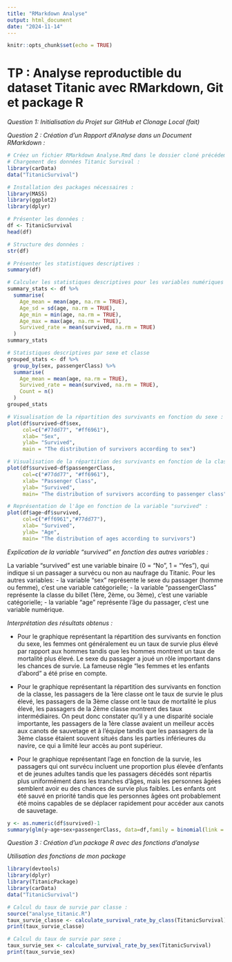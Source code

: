 ```yaml
---
title: "RMarkdown Analyse"
output: html_document
date: "2024-11-14"
---
```


```r
knitr::opts_chunk$set(echo = TRUE)
```
# TP : Analyse reproductible du dataset Titanic avec RMarkdown, Git et package R

*Question 1: Initialisation du Projet sur GitHub et Clonage Local (fait)*

*Question 2 : Création d’un Rapport d’Analyse dans un Document RMarkdown :*

```r
# Créez un fichier RMarkdown Analyse.Rmd dans le dossier cloné précédemment
# Chargement des données Titanic Survival :
library(carData)
data("TitanicSurvival")
```
```r
# Installation des packages nécessaires :
library(MASS)
library(ggplot2)
library(dplyr)
```

```r
# Présenter les données :
df <- TitanicSurvival
head(df)
```
```r
# Structure des données :
str(df)
```

```r
# Présenter les statistiques descriptives :
summary(df)
```
```r
# Calculer les statistiques descriptives pour les variables numériques
summary_stats <- df %>%
  summarise(
    Age_mean = mean(age, na.rm = TRUE),
    Age_sd = sd(age, na.rm = TRUE),
    Age_min = min(age, na.rm = TRUE),
    Age_max = max(age, na.rm = TRUE),
    Survived_rate = mean(survived, na.rm = TRUE)
  )
summary_stats
```

```r
# Statistiques descriptives par sexe et classe
grouped_stats <- df %>%
  group_by(sex, passengerClass) %>%
  summarise(
    Age_mean = mean(age, na.rm = TRUE),
    Survived_rate = mean(survived, na.rm = TRUE),
    Count = n()
  )
grouped_stats
```
```r
# Visualisation de la répartition des survivants en fonction du sexe :
plot(df$survived~df$sex, 
     col=c("#77dd77", "#ff6961"),
     xlab= "Sex",
     ylab= "Survived",
     main = "The distribution of survivors according to sex")
```
```r
# Visualisation de la répartition des survivants en fonction de la classe :
plot(df$survived~df$passengerClass,
     col=c("#77dd77", "#ff6961"),
     xlab= "Passenger Class",
     ylab= "Survived",
     main= "The distribution of survivors according to passenger class")
```

```r
# Représentation de l'âge en fonction de la variable "survived" :
plot(df$age~df$survived,
     col=c("#ff6961","#77dd77"),
     xlab= "Survived",
     ylab= "Age",
     main= "The distribution of ages according to survivors")

```

*Explication de la variable "survived" en fonction des autres variables :*

La variable "survived" est une variable binaire (0 = "No", 1 = "Yes"), qui indique si un passager a survécu ou non au naufrage du Titanic.
Pour les autres variables: 
- la variable "sex" représente le sexe du passager (homme ou femme), c'est une variable catégorielle;
- la variable "passengerClass" représente la classe du billet (1ère, 2ème, ou 3ème), c'est une variable catégorielle;
- la variable "age" représente l'âge du passager, c'est une variable numérique.

*Interprétation des résultats obtenus :*

- Pour le graphique représentant la répartition des survivants en fonction du sexe, les femmes ont généralement eu un taux de survie plus élevé par rapport aux hommes tandis que les hommes montrent un taux de mortalité plus élevé. Le sexe du passager a joué un rôle important dans les chances de survie. La fameuse règle "les femmes et les enfants d'abord" a été prise en compte.

- Pour le graphique représentant la répartition des survivants en fonction de la classe, les passagers de la 1ère classe ont le taux de survie le plus élevé, les passagers de la 3ème classe ont le taux de mortalité le plus élevé, les passagers de la 2ème classe montrent des taux intermédiaires. 
On peut donc constater qu'il y a une disparité sociale importante, les passagers de la 1ère classe avaient un meilleur accès aux canots de sauvetage et à l'équipe tandis que les passagers de la 3ème classe étaient souvent situés dans les parties inférieures du navire, ce qui a limité leur accès au pont supérieur.

- Pour le graphique représentant l'age en fonction de la survie, les passagers qui ont survécu incluent une proportion plus élevée d'enfants et de jeunes adultes tandis que les passagers décédés sont répartis plus uniformément dans les tranches d'âges, mais les personnes âgées semblent avoir eu des chances de survie plus faibles. Les enfants ont été sauvé en priorité tandis que les personnes âgées ont probablement été moins capables de se déplacer rapidement pour accéder aux canots de sauvetage.

```r
y <- as.numeric(df$survived)-1
summary(glm(y~age+sex+passengerClass, data=df,family = binomial(link = "logit")))
```

*Question 3 : Création d'un package R avec des fonctions d'analyse*

*Utilisation des fonctions de mon package*
```r
library(devtools)
library(dplyr)
library(TitanicPackage)
library(carData)
data("TitanicSurvival")
```
```r
# Calcul du taux de survie par classe :
source("analyse_titanic.R")
taux_survie_classe <- calculate_survival_rate_by_class(TitanicSurvival)
print(taux_survie_classe)
```
```r
# Calcul du taux de survie par sexe ;
taux_survie_sex <- calculate_survival_rate_by_sex(TitanicSurvival)
print(taux_survie_sex)
```


